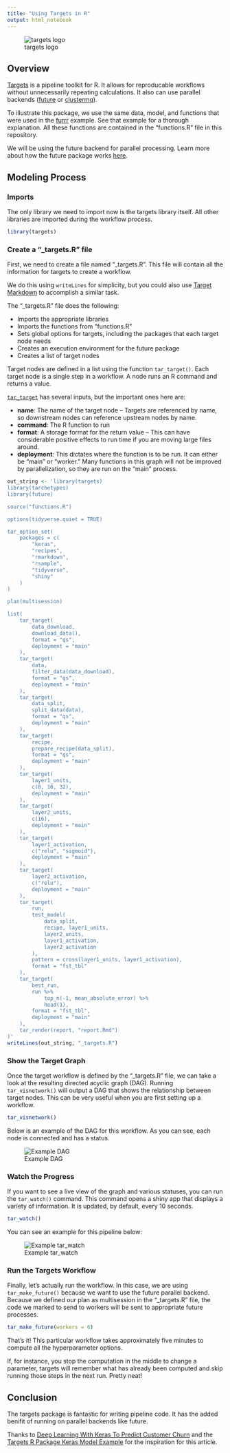 ```yaml
---
title: "Using Targets in R"
output: html_notebook
---
```

![targets logo](https://saturn-public-assets.s3.us-east-2.amazonaws.com/example-resources/targets-logo.png "doc-image")

## Overview
[Targets](https://cran.r-project.org/web/packages/targets/index.html) is a pipeline toolkit for R. It allows for reproducable workflows without unnecessarily repeating calculations. It also can use parallel backends ([future]((https://cran.r-project.org/web/packages/future/index.html)) or [clustermq](https://github.com/mschubert/clustermq)). 

To illustrate this package, we use the same data, model, and functions that were used in the [furrr](r-furrr.Rmd) example. See that example for a thorough explanation. All these functions are contained in the "functions.R" file in this repository.

We will be using the future backend for parallel processing. Learn more about how the future package works [here](r-future.Rmd).

## Modeling Process
### Imports
The only library we need to import now is the targets library itself. All other libraries are imported during the workflow process.

```r
library(targets)
```

### Create a "_targets.R" file
First, we need to create a file named "_targets.R". This file will contain all the information for targets to create a workflow.

We do this using `writeLines` for simplicity, but you could also use [Target Markdown](https://books.ropensci.org/targets/markdown.html) to accomplish a similar task.

The "_targets.R" file does the following:

* Imports the appropriate libraries
* Imports the functions from "functions.R"
* Sets global options for targets, including the packages that each target node needs
* Creates an execution environment for the future package
* Creates a list of target nodes


Target nodes are defined in a list using the function `tar_target()`. Each target node is a single step in a workflow. A node runs an R command and returns a value. 

[`tar_target`](https://docs.ropensci.org/targets/reference/tar_target.html) has several inputs, but the important ones here are:

* **name**: The name of the target node -- Targets are referenced by name, so downstream nodes can reference upstream nodes by name.
* **command**: The R function to run
* **format**: A storage format for the return value -- This can have considerable positive effects to run time if you are moving large files around.
* **deployment**: This dictates where the function is to be run. It can either be "main" or "worker." Many functions in this graph will not be improved by parallelization, so they are run on the "main" process.

```r
out_string <- 'library(targets)
library(tarchetypes)
library(future)

source("functions.R")

options(tidyverse.quiet = TRUE)

tar_option_set(
    packages = c(
        "keras",
        "recipes",
        "rmarkdown",
        "rsample",
        "tidyverse",
        "shiny"
    )
)

plan(multisession)

list(
    tar_target(
        data_download,
        download_data(),
        format = "qs",
        deployment = "main"
    ),
    tar_target(
        data,
        filter_data(data_download),
        format = "qs",
        deployment = "main"
    ),
    tar_target(
        data_split,
        split_data(data),
        format = "qs",
        deployment = "main"
    ),
    tar_target(
        recipe,
        prepare_recipe(data_split),
        format = "qs",
        deployment = "main"
    ),
    tar_target(
        layer1_units,
        c(8, 16, 32),
        deployment = "main"
    ),
    tar_target(
        layer2_units,
        c(16),
        deployment = "main"
    ),
    tar_target(
        layer1_activation,
        c("relu", "sigmoid"),
        deployment = "main"
    ),
    tar_target(
        layer2_activation,
        c("relu"),
        deployment = "main"
    ),
    tar_target(
        run,
        test_model(
            data_split,
            recipe, layer1_units,
            layer2_units,
            layer1_activation,
            layer2_activation
        ),
        pattern = cross(layer1_units, layer1_activation),
        format = "fst_tbl"
    ),
    tar_target(
        best_run,
        run %>%
            top_n(-1, mean_absolute_error) %>%
            head(1),
        format = "fst_tbl",
        deployment = "main"
    ),
    tar_render(report, "report.Rmd")
)'
writeLines(out_string, "_targets.R")
```

### Show the Target Graph
Once the target workflow is defined by the "_targets.R" file, we can take a look at the resulting directed acyclic graph (DAG). Running `tar_visnetwork()` will output a DAG that shows the relationship between target nodes. This can be very useful when you are first setting up a workflow.

```r
tar_visnetwork()
```

Below is an example of the DAG for this workflow. As you can see, each node is connected and has a status.

![Example DAG](https://saturn-public-assets.s3.us-east-2.amazonaws.com/example-resources/targets-DAG-legend.png "doc-image")


### Watch the Progress
If you want to see a live view of the graph and various statuses, you can run the `tar_watch()` command. This command opens a shiny app that displays a variety of information. It is updated, by default, every 10 seconds.

```r
tar_watch()
```

You can see an example for this pipeline below:

![Example tar_watch](https://saturn-public-assets.s3.us-east-2.amazonaws.com/example-resources/targets-watch.png "doc-image")

### Run the Targets Workflow

Finally, let's actually run the workflow. In this case, we are using `tar_make_future()` because we want to use the future parallel backend. Because we defined our plan as multisession in the "_targets.R" file, the code we marked to send to workers will be sent to appropriate future processes.

```r
tar_make_future(workers = 6)
```

That's it! This particular workflow takes approximately five minutes to compute all the hyperparameter options.

If, for instance, you stop the computation in the middle to change a parameter, targets will remember what has already been computed and skip running those steps in the next run. Pretty neat!

## Conclusion
The targets package is fantastic for writing pipeline code. It has the added benifit of running on parallel backends like future.  

Thanks to [Deep Learning With Keras To Predict Customer Churn](https://blogs.rstudio.com/ai/posts/2018-01-11-keras-customer-churn/) and the [Targets R Package Keras Model Example](https://github.com/wlandau/targets-keras) for the inspiration for this article.